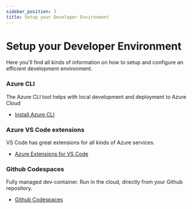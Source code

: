 ```yaml
---
sidebar_position: 3
title: Setup your Developer Environment
---
```


# Setup your Developer Environment
Here you'll find all kinds of information on how to setup and configure an efficient development environment.


### Azure CLI
The Azure CLI tool helps with local development and deployment to Azure Cloud
- [Install Azure CLI](https://learn.microsoft.com/en-us/cli/azure/install-azure-cli)

### Azure VS Code extensions
VS Code has great extensions for all kinds of Azure services. 
- [Azure Extensions for VS Code](https://code.visualstudio.com/docs/azure/extensions)

### Github Codespaces
Fully managed dev-container. Run in the cloud, directly from your Github repository.
- [Github Codespaces](https://github.com/features/codespaces)



